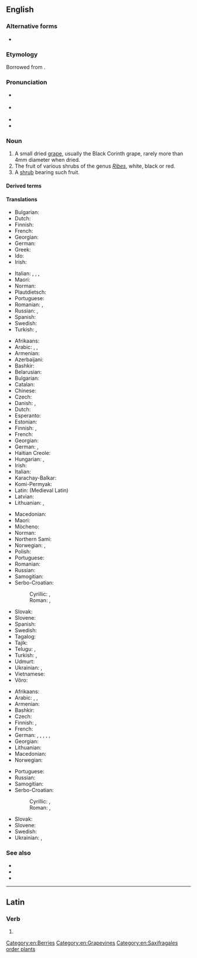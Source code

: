 ==English==

===Alternative forms===
* {{alter|en|coran|curran||obsolete}}

===Etymology===
Borrowed from {{bor|en|fr|raisin de Corinthe|lit=grapes of Corinth, the city in Greece}}.

===Pronunciation===
* {{a|RP}} {{IPA|en|/ˈkʌɹənt/}}
* {{a|GA}} {{IPA|en|/ˈkɝənt/}}
* {{audio|en|en-uk-currant.ogg|Audio (UK)}}
* {{homophone|en|current}}

===Noun===
{{en-noun}}

# A small dried [[grape]], usually the Black Corinth grape, rarely more than 4mm diameter when dried.
# The fruit of various shrubs of the genus ''[[Ribes]]'', white, black or red.
# A [[shrub]] bearing such fruit.

====Derived terms====
{{der4|en|black currant|currant bun|red currant|whitecurrant}}

====Translations====
{{trans-top|small dried grape}}
* Bulgarian: {{t|bg|стафида|f}}
* Dutch: {{t+|nl|krent|f}}
* Finnish: {{t+|fi|korintti}}
* French: {{t+|fr|raisin de Corinthe|m}}
* Georgian: {{t-needed|ka}}
* German: {{t+|de|Korinthe|f}}
* Greek: {{t|el|κορινθιακή σταφίδα|f}}
* Ido: {{t+|io|korinto}}
* Irish: {{t|ga|cuirín|m}}
{{trans-mid}}
* Italian: {{t|it|uva di Corinto|f}}, {{t|it|uva secca|f}}, {{t|it|uva sultanina|f}}, {{t|it|uva passa|f}}
* Maori: {{t|mi|karani}}
* Norman: {{t|nrf|corînthe|f}}
* Plautdietsch: {{t|pdt|Krint|f}}
* Portuguese: {{t+|pt|passa|f}}
* Romanian: {{t|ro|stafide de Corint|f-p}}, {{t|ro|stafidă neagră|f}}
* Russian: {{t+|ru|кори́нка|f}}, {{t+|ru|сабза́|f}}
* Spanish: {{t|es|pasa de Corinto|f}}
* Swedish: {{t+|sv|korint|c}}
* Turkish: {{t+|tr|kuş üzümü}}, {{t+|tr|Frenk üzümü}}
{{trans-bottom}}

{{trans-top|fruit of the genus ''Ribes''}}
* Afrikaans: {{t+|af|aalbessie}}
* Arabic: {{t|ar|رِيبَاس|m}}, {{t|ar|كِشْمِش|m}}, {{t|ar|عِنَب الذِئْب|m}}
* Armenian: {{t+|hy|հաղարջ}}
* Azerbaijani: {{t|az|qarağat}}
* Bashkir: {{t|ba|ҡарағат}}
* Belarusian: {{t|be|парэчка|f}}
* Bulgarian: {{t|bg|френско грозде|n}}
* Catalan: {{t|ca|grosella|f}}
* Chinese: {{t+|cmn|紅醋栗}}
* Czech: {{t+|cs|rybíz|m}}
* Danish: {{t+|da|solbær}}, {{t|da|ribs|n}}
* Dutch: {{t+|nl|aalbes|f}}
* Esperanto: {{t+|eo|ribo}}
* Estonian: {{t+|et|sõstar}}
* Finnish: {{t+|fi|herukka}}, {{t+|fi|viinimarja}}
* French: {{t+|fr|groseille|f}}
* Georgian: {{t|ka|მოცხარი}}
* German: {{t+|de|Johannisbeere|f}}, {{t+|de|Ribisel|f}}
* Haitian Creole: {{t|ht|cotoneast}}
* Hungarian: {{t+|hu|ribizli}}, {{t+|hu|ribiszke}}
* Irish: {{t|ga|cuirín|m}}
* Italian: {{t+|it|ribes}}
* Karachay-Balkar: {{t|krc|дугъум|tr=duğum}}
* Komi-Permyak: {{t|koi|сэтöр}}
* Latin: {{t|la|ribes|m}} (Medieval Latin)
* Latvian: {{t+|lv|upene|f}}
* Lithuanian: {{t|lt|serbentai|m-p}}, {{t|lt|serbentas|m}}
{{trans-mid}}
* Macedonian: {{t|mk|рибизла|f}}
* Maori: {{t|mi|karani}}
* Mòcheno: {{t|mhn|ribes|m}}
* Norman: {{t|nrf|gradile|f}}
* Northern Sami: {{t|se|viidnemuorji}}
* Norwegian: {{t+|no|rips|m}}, {{t|no|ripsbær|n}}
* Polish: {{t+|pl|porzeczka|f}}
* Portuguese: {{t+|pt|groselha|f}}
* Romanian: {{t+|ro|coacăză|f}}
* Russian: {{t+|ru|сморо́дина|f}}
* Samogitian: {{t|sgs|ašoklis|m}}
* Serbo-Croatian:
*: Cyrillic: {{t|sh|ри̏бӣз|m}}, {{t|sh|ри̏бӣзла|f}}
*: Roman: {{t+|sh|rȉbīz|m}}, {{t+|sh|rȉbīzla|f}}
* Slovak: {{t|sk|ríbezľa|f}}
* Slovene: {{t+|sl|rībez|m}}
* Spanish: {{t+|es|grosella}}
* Swedish: {{t+|sv|vinbär|n}}
* Tagalog: {{t|tl|groselya}}
* Tajik: {{t+|tg|бектошӣ}}
* Telugu: {{t+|te|ఎండుద్రాక్ష}}, {{t-check|te|ಕರ್ರಂಟ್}}
* Turkish: {{t+|tr|kuş üzümü}}, {{t+|tr|Frenk üzümü}}
* Udmurt: {{t|udm|сутэр}}
* Ukrainian: {{t|uk|порі́чка|f}}, {{t|uk|сморо́дина|f}}
* Vietnamese: {{t|vi|cây phúc bồn tử}}
* Võro: {{t|vro|hõrak}}
{{trans-bottom}}

{{trans-top|bush}}
* Afrikaans: {{t|af|aalbessiebos}}
* Arabic: {{t|ar|رِيبَاس|m}}, {{t|ar|كِشْمِش|m}}, {{t|ar|عِنَب الذِئْب|m}}
* Armenian: {{t+|hy|հաղարջենի}}
* Bashkir: {{t|ba|ҡарағат}}
* Czech: {{t+|cs|rybíz|m}}
* Finnish: {{t+|fi|viinimarja}}, {{t+|fi|viinimarjapensas}}
* French: {{t+|fr|groseillier|m}}
* German: {{t+|de|Johannisbeere|f}}, {{t|de|Johannisbeerstrauch|m}}, {{t|de|Johannisbeerstaude|m}}, {{t+|de|Ribisel|f}}, {{t|de|Ribiselstrauch|m}}, {{t|de|Ribiselstaude|m}}
* Georgian: {{t|ka|მოცხარი}}
* Lithuanian: {{t|lt|serbentas|m}}
* Macedonian: {{t|mk|рибизла|f}}
* Norwegian: {{t|no|ripsbærbusk|c}}
{{trans-mid}}
* Portuguese: {{t+|pt|groselheira|f}}
* Russian: {{t+|ru|сморо́дина|f}}
* Samogitian: {{t|sgs|ašoklis|m}}
* Serbo-Croatian:
*: Cyrillic: {{t|sh|ри̏бӣз|m}}, {{t|sh|ри̏бӣзла|f}}
*: Roman: {{t+|sh|rȉbīz|m}}, {{t+|sh|rȉbīzla|f}}
* Slovak: {{t|sk|ríbezľa|f}}
* Slovene: {{t+|sl|rībez|m}}
* Swedish: {{t|sv|vinbärsbuske|c}}
* Ukrainian: {{t|uk|порі́чка|f}}, {{t|uk|сморо́дина|f}}
{{trans-bottom}}

===See also===
* {{l|en|date}}
* {{l|en|raisin}}
* {{l|en|sultana}}

[[Category:en:Berries]]
[[Category:en:Grapevines]]
[[Category:en:Saxifragales order plants]]

----

==Latin==

===Verb===
{{la-verb-form|currant}}

# {{inflection of|la|currō||3|p|pres|actv|subj}}